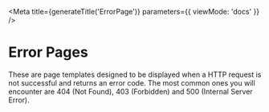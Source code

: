 

<Meta
  title={generateTitle('ErrorPage')}
  parameters={{
    viewMode: 'docs'
  }}
/>

# Error Pages

These are page templates designed to be displayed when a HTTP request is not successful and returns an error code. The most common ones you will encounter are 404 (Not Found), 403 (Forbidden) and 500 (Internal Server Error).

<Canvas>
  <Story story={stories.errorPage404} />
</Canvas>

